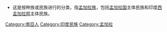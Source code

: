 {{Commonscat|Bengali people}}
* 这是按种族或民族进行的分类，指[[孟加拉族|孟加拉族]]，包括[[孟加拉国|孟加拉国]]主体民族和印度[[西孟加拉邦|西孟加拉邦]]主体民族。

{{DEFAULTSORT:Bengali}}
[[Category:南亞人|Category:南亞人]]
[[Category:印度民族|Category:印度民族]]
[[Category:孟加拉|Category:孟加拉]]